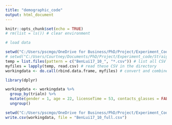 ```yaml
---
title: "demographic_code"
output: html_document
---
```


```r
knitr::opts_chunk$set(echo = TRUE)
# rm(list = ls()) # clear environment

# load data

setwd("C:/Users/pscmgo/OneDrive for Business/PhD/Project/Experiment_Code/Straights/Full_Data") # set working directory
# setwd("C:/Users/Courtney/Documents/PhD/Project/Experiment_code/Straights")
temp = list.files(pattern = c("BenLui17_10_", "*.csv")) # list all CSV files in the directory
myfiles = lapply(temp, read.csv) # read these CSV in the directory
workingdata <- do.call(rbind.data.frame, myfiles) # convert and combine the CSV files into dataframe

```

```r
library(dplyr)

workingdata <- workingdata %>%
  group_by(trialn) %>%
  mutate(gender = 1, age = 22, licenseTime = 53, contacts_glasses = FALSE, pNum = 10, handedness = 1) %>% # female = 1, male = 2; license time in months; right = 1, left = 2
  ungroup()

```

```r

setwd("C:/Users/pscmgo/OneDrive for Business/PhD/Project/Experiment_Code/Straights/Full_Data") # set directory for data saving
write.csv(workingdata, file = "BenLui17_10_full.csv")

```

